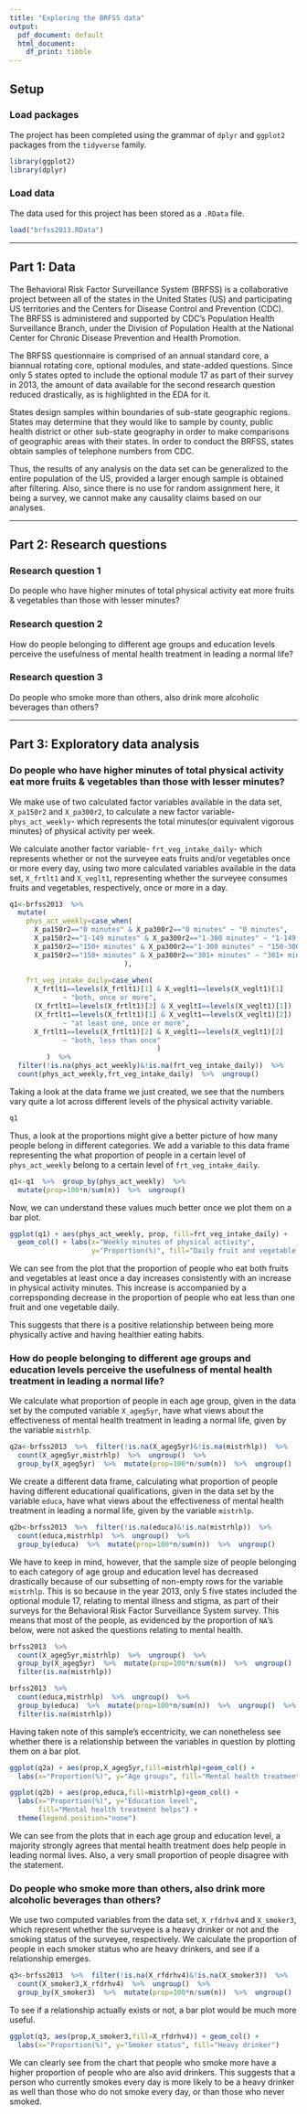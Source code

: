 ```yaml
---
title: "Exploring the BRFSS data"
output:
  pdf_document: default
  html_document: 
    df_print: tibble
---
```


## Setup

### Load packages

The project has been completed using the grammar of `dplyr` and `ggplot2` packages from the `tidyverse` family.

```r
library(ggplot2)
library(dplyr)
```

### Load data

The data used for this project has been stored as a `.RData` file.

```r
load("brfss2013.RData")
```



* * *

## Part 1: Data

The Behavioral Risk Factor Surveillance System (BRFSS) is a collaborative project between all of the states in the United States (US) and participating US territories and the Centers for Disease Control and Prevention (CDC). The BRFSS is administered and supported by CDC’s Population Health Surveillance Branch, under the Division of Population Health at the National Center for Chronic Disease Prevention and Health Promotion.

The BRFSS questionnaire is comprised of an annual standard core, a biannual rotating core, optional modules, and state-added questions. Since only 5 states opted to include the optional module 17 as part of their survey in 2013, the amount of data available for the second research question reduced drastically, as is highlighted in the EDA for it.

States design samples within boundaries of sub-state geographic regions. States may determine that they would like to sample by county, public health district or other sub-state geography in order to make comparisons of geographic areas with their states. In order to conduct the BRFSS, states obtain samples of telephone numbers from CDC.

Thus, the results of any analysis on the data set can be generalized to the entire population of the US, provided a larger enough sample is obtained after filtering. Also, since there is no use for random assignment here, it being a survey, we cannot make any causality claims based on our analyses.

* * *

## Part 2: Research questions

### Research question 1

Do people who have higher minutes of total physical activity eat more fruits & vegetables than those with lesser minutes?

### Research question 2

How do people belonging to different age groups and education levels perceive the usefulness of mental health treatment in leading a normal life?

### Research question 3

Do people who smoke more than others, also drink more alcoholic beverages than others?

* * *

## Part 3: Exploratory data analysis

### Do people who have higher minutes of total physical activity eat more fruits & vegetables than those with lesser minutes?

We make use of two calculated factor variables available in the data set, `X_pa150r2` and `X_pa300r2`, to calculate a new factor variable- `phys_act_weekly`- which represents the total minutes(or equivalent vigorous minutes) of physical activity per week.

We calculate another factor variable- `frt_veg_intake_daily`- which represents whether or not the surveyee eats fruits and/or vegetables once or more every day, using two more calculated variables available in the data set, `X_frtlt1` and `X_veglt1`, representing whether the surveyee consumes fruits and vegetables, respectively, once or more in a day.

```r
q1<-brfss2013  %>% 
  mutate(
    phys_act_weekly=case_when(
      X_pa150r2=="0 minutes" & X_pa300r2=="0 minutes" ~ "0 minutes",
      X_pa150r2=="1-149 minutes" & X_pa300r2=="1-300 minutes" ~ "1-149 minutes",
      X_pa150r2=="150+ minutes" & X_pa300r2=="1-300 minutes" ~ "150-300 minutes",
      X_pa150r2=="150+ minutes" & X_pa300r2=="301+ minutes" ~ "301+ minutes"
                            ),
         
    frt_veg_intake_daily=case_when(
      X_frtlt1==levels(X_frtlt1)[1] & X_veglt1==levels(X_veglt1)[1]
             ~ "both, once or more",
      (X_frtlt1==levels(X_frtlt1)[2] & X_veglt1==levels(X_veglt1)[1]) |
      (X_frtlt1==levels(X_frtlt1)[1] & X_veglt1==levels(X_veglt1)[2])
             ~ "at least one, once or more",
      X_frtlt1==levels(X_frtlt1)[2] & X_veglt1==levels(X_veglt1)[2]
             ~ "both, less than once"
                                    )
         )  %>%
  filter(!is.na(phys_act_weekly)&!is.na(frt_veg_intake_daily))  %>%
  count(phys_act_weekly,frt_veg_intake_daily)  %>%  ungroup()
```

Taking a look at the data frame we just created, we see that the numbers vary quite a lot across different levels of the physical activity variable.

```r
q1
```

Thus, a look at the proportions might give a better picture of how many people belong in different categories. We add a variable to this data frame representing the what proportion of people in a certain level of `phys_act_weekly`  belong to a certain level of `frt_veg_intake_daily`.

```r
q1<-q1  %>%  group_by(phys_act_weekly)  %>% 
  mutate(prop=100*n/sum(n))  %>%  ungroup()
```

Now, we can understand these values much better once we plot them on a bar plot.

```r
ggplot(q1) + aes(phys_act_weekly, prop, fill=frt_veg_intake_daily) +
  geom_col() + labs(x="Weekly minutes of physical activity",
                    y="Proportion(%)", fill="Daily fruit and vegetable intake")
```

We can see from the plot that the proportion of people who eat both fruits and vegetables at least once a day increases consistently with an increase in physical activity minutes. This increase is accompanied by a correpsponding decrease in the proportion of people who eat less than one fruit and one vegetable daily. 

This suggests that there is a positive relationship between being more physically active and having healthier eating habits.

### How do people belonging to different age groups and education levels perceive the usefulness of mental health treatment in leading a normal life?

We calculate what proportion of people in each age group, given in the data set by the computed variable `X_ageg5yr`, have what views about the effectiveness of mental health treatment in leading a normal life, given by the variable `mistrhlp`.

```r
q2a<-brfss2013  %>%  filter(!is.na(X_ageg5yr)&!is.na(mistrhlp))  %>%
  count(X_ageg5yr,mistrhlp)  %>%  ungroup()  %>%
  group_by(X_ageg5yr)  %>%  mutate(prop=100*n/sum(n))  %>%  ungroup()
```

We create a different data frame, calculating what proportion of people having different educational qualifications, given in the data set by the variable `educa`, have what views about the effectiveness of mental health treatment in leading a normal life, given by the variable `mistrhlp`.

```r
q2b<-brfss2013  %>%  filter(!is.na(educa)&!is.na(mistrhlp))  %>%
  count(educa,mistrhlp)  %>%  ungroup()  %>%
  group_by(educa)  %>%  mutate(prop=100*n/sum(n))  %>%  ungroup()
```

We have to keep in mind, however, that the sample size of people belonging to each category of age group and education level has decreased drastically because of our subsetting of non-empty rows for the variable `mistrhlp`. This is so because in the year 2013, only 5 five states included the optional module 17, relating to mental illness and stigma, as part of their surveys for the Behavioral Risk Factor Surveillance System survey. This means that most of the people, as evidenced by the proportion of `NA`'s below, were not asked the questions relating to mental health.

```r
brfss2013  %>%
  count(X_ageg5yr,mistrhlp)  %>%  ungroup()  %>%
  group_by(X_ageg5yr)  %>%  mutate(prop=100*n/sum(n))  %>%  ungroup()  %>%
  filter(is.na(mistrhlp))

brfss2013  %>%
  count(educa,mistrhlp)  %>%  ungroup()  %>%
  group_by(educa)  %>%  mutate(prop=100*n/sum(n))  %>%  ungroup()  %>%
  filter(is.na(mistrhlp))
```

Having taken note of this sample's eccentricity, we can nonetheless see whether there is a relationship between the variables in question by plotting them on a bar plot.

```r
ggplot(q2a) + aes(prop,X_ageg5yr,fill=mistrhlp)+geom_col() +
  labs(x="Proportion(%)", y="Age groups", fill="Mental health treatment helps")

ggplot(q2b) + aes(prop,educa,fill=mistrhlp)+geom_col() +
  labs(x="Proportion(%)", y="Education level",
       fill="Mental health treatment helps") +
  theme(legend.position="none")
```

We can see from the plots that in each age group and education level, a majority strongly agrees that mental health treatment does help people in leading normal lives. Also, a very small proportion of people disagree with the statement.

### Do people who smoke more than others, also drink more alcoholic beverages than others?

We use two computed variables from the data set, `X_rfdrhv4` and `X_smoker3`, which represent whether the surveyee is a heavy drinker or not and the smoking status of the surveyee, respectively. We calculate the proportion of people in each smoker status who are heavy drinkers, and see if a relationship emerges.

```r
q3<-brfss2013  %>%  filter(!is.na(X_rfdrhv4)&!is.na(X_smoker3))  %>%
  count(X_smoker3,X_rfdrhv4)  %>%  ungroup()  %>%
  group_by(X_smoker3)  %>%  mutate(prop=100*n/sum(n))  %>%  ungroup()
```

To see if a relationship actually exists or not, a bar plot would be much more useful.

```r
ggplot(q3, aes(prop,X_smoker3,fill=X_rfdrhv4)) + geom_col() +
  labs(x="Proportion(%)", y="Smoker status", fill="Heavy drinker")
```

We can clearly see from the chart that people who smoke more have a higher proportion of people who are also avid drinkers. This suggests that a person who currently smokes every day is more likely to be a heavy drinker as well than those who do not smoke every day, or than those who never smoked.